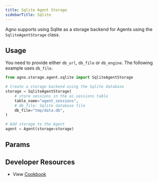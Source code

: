 ```yaml
---
title: Sqlite Agent Storage
sidebarTitle: Sqlite
---
```


Agno supports using Sqlite as a storage backend for Agents using the `SqliteAgentStorage` class.

## Usage

You need to provide either `db_url`, `db_file` or `db_engine`. The following example uses `db_file`.

```python storage.py
from agno.storage.agent.sqlite import SqliteAgentStorage

# Create a storage backend using the Sqlite database
storage = SqliteAgentStorage(
    # store sessions in the ai.sessions table
    table_name="agent_sessions",
    # db_file: Sqlite database file
    db_file="tmp/data.db",
)

# Add storage to the Agent
agent = Agent(storage=storage)
```

## Params

<Snippet file="storage-sqlite-params.mdx" />

## Developer Resources

- View [Cookbook](https://github.com/agno-agi/agno/blob/main/cookbook/agent_concepts/storage/sqlite_storage.py)
